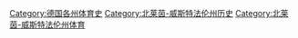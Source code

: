 [[Category:德国各州体育史|Category:德国各州体育史]]
[[Category:北莱茵-威斯特法伦州历史|Category:北莱茵-威斯特法伦州历史]]
[[Category:北莱茵-威斯特法伦州体育|Category:北莱茵-威斯特法伦州体育]]